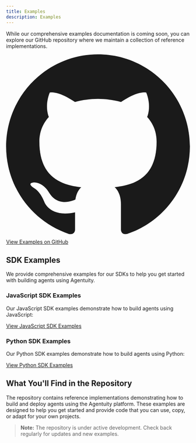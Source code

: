 ```yaml
---
title: Examples
description: Examples
---
```


While our comprehensive examples documentation is coming soon, you can explore our GitHub repository where we maintain a collection of reference implementations.

<div className="mt-8 mb-8">
  <a 
    href="https://github.com/agentuity/examples" 
    target="_blank" 
    rel="noopener noreferrer"
    className="inline-flex items-center justify-center px-6 py-3 border border-transparent text-base font-medium rounded-md text-white bg-indigo-600 hover:bg-indigo-700 md:py-4 md:text-lg md:px-8"
  >
    <svg className="h-6 w-6 mr-2" fill="currentColor" viewBox="0 0 24 24"><path d="M12 0c-6.626 0-12 5.373-12 12 0 5.302 3.438 9.8 8.207 11.387.599.111.793-.261.793-.577v-2.234c-3.338.726-4.033-1.416-4.033-1.416-.546-1.387-1.333-1.756-1.333-1.756-1.089-.745.083-.729.083-.729 1.205.084 1.839 1.237 1.839 1.237 1.07 1.834 2.807 1.304 3.492.997.107-.775.418-1.305.762-1.604-2.665-.305-5.467-1.334-5.467-5.931 0-1.311.469-2.381 1.236-3.221-.124-.303-.535-1.524.117-3.176 0 0 1.008-.322 3.301 1.23.957-.266 1.983-.399 3.003-.404 1.02.005 2.047.138 3.006.404 2.291-1.552 3.297-1.23 3.297-1.23.653 1.653.242 2.874.118 3.176.77.84 1.235 1.911 1.235 3.221 0 4.609-2.807 5.624-5.479 5.921.43.372.823 1.102.823 2.222v3.293c0 .319.192.694.801.576 4.765-1.589 8.199-6.086 8.199-11.386 0-6.627-5.373-12-12-12z"/></svg>
    View Examples on GitHub
  </a>
</div>

## SDK Examples

We provide comprehensive examples for our SDKs to help you get started with building agents using Agentuity.

### JavaScript SDK Examples

Our JavaScript SDK examples demonstrate how to build agents using JavaScript:

<div className="mt-4 mb-4">
  <a 
    href="/SDKs/javascript/examples" 
    className="inline-flex items-center justify-center px-4 py-2 border border-transparent text-base font-medium rounded-md text-white bg-indigo-600 hover:bg-indigo-700"
  >
    View JavaScript SDK Examples
  </a>
</div>

### Python SDK Examples

Our Python SDK examples demonstrate how to build agents using Python:

<div className="mt-4 mb-4">
  <a 
    href="/SDKs/python/examples" 
    className="inline-flex items-center justify-center px-4 py-2 border border-transparent text-base font-medium rounded-md text-white bg-indigo-600 hover:bg-indigo-700"
  >
    View Python SDK Examples
  </a>
</div>

## What You'll Find in the Repository

The repository contains reference implementations demonstrating how to build and deploy agents using the Agentuity platform. These examples are designed to help you get started and provide code that you can use, copy, or adapt for your own projects.

> **Note:** The repository is under active development. Check back regularly for updates and new examples.
